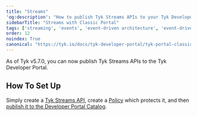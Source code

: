 ```yaml
---
title: "Streams"
'og:description': "How to publish Tyk Streams APIs to your Tyk Developer Portal"
sidebarTitle: "Streams with Classic Portal"
tags: ['streaming', 'events', 'event-driven architecture', 'event-driven architectures', 'kafka']
order: 12
noindex: True
canonical: "https://tyk.io/docs/tyk-developer-portal/tyk-portal-classic/streams"
---
```



<LegacyClassicPortalApi/>

As of Tyk v5.7.0, you can now publish Tyk Streams APIs to the Tyk Developer Portal.

## How To Set Up

Simply create a [Tyk Streams API](/api-management/event-driven-apis#getting-started), create a [Policy](/api-management/gateway-config-managing-classic#create-a-security-policy-with-the-dashboard) which protects it, and then [publish it to the Developer Portal Catalog](/portal/overview/getting-started#publish-an-api-product).